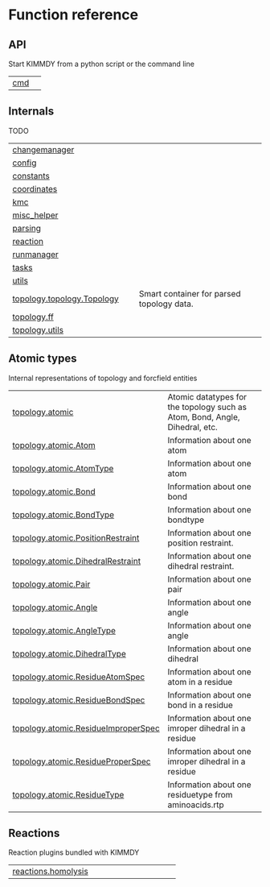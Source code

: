 # Function reference

## API

Start KIMMDY from a python script or the command line

| | |
| --- | --- |
| [cmd](cmd.qmd#kimmdy.cmd) |  |

## Internals

TODO

| | |
| --- | --- |
| [changemanager](changemanager.qmd#kimmdy.changemanager) |  |
| [config](config.qmd#kimmdy.config) |  |
| [constants](constants.qmd#kimmdy.constants) |  |
| [coordinates](coordinates.qmd#kimmdy.coordinates) |  |
| [kmc](kmc.qmd#kimmdy.kmc) |  |
| [misc_helper](misc_helper.qmd#kimmdy.misc_helper) |  |
| [parsing](parsing.qmd#kimmdy.parsing) |  |
| [reaction](reaction.qmd#kimmdy.reaction) |  |
| [runmanager](runmanager.qmd#kimmdy.runmanager) |  |
| [tasks](tasks.qmd#kimmdy.tasks) |  |
| [utils](utils.qmd#kimmdy.utils) |  |
| [topology.topology.Topology](topology.topology.Topology.qmd#kimmdy.topology.topology.Topology) | Smart container for parsed topology data. |
| [topology.ff](topology.ff.qmd#kimmdy.topology.ff) |  |
| [topology.utils](topology.utils.qmd#kimmdy.topology.utils) |  |

## Atomic types

Internal representations of topology and forcfield entities

| | |
| --- | --- |
| [topology.atomic](topology.atomic.qmd#kimmdy.topology.atomic) | Atomic datatypes for the topology such as Atom, Bond, Angle, Dihedral, etc. |
| [topology.atomic.Atom](topology.atomic.Atom.qmd#kimmdy.topology.atomic.Atom) | Information about one atom |
| [topology.atomic.AtomType](topology.atomic.AtomType.qmd#kimmdy.topology.atomic.AtomType) | Information about one atom |
| [topology.atomic.Bond](topology.atomic.Bond.qmd#kimmdy.topology.atomic.Bond) | Information about one bond |
| [topology.atomic.BondType](topology.atomic.BondType.qmd#kimmdy.topology.atomic.BondType) | Information about one bondtype |
| [topology.atomic.PositionRestraint](topology.atomic.PositionRestraint.qmd#kimmdy.topology.atomic.PositionRestraint) | Information about one position restraint. |
| [topology.atomic.DihedralRestraint](topology.atomic.DihedralRestraint.qmd#kimmdy.topology.atomic.DihedralRestraint) | Information about one dihedral restraint. |
| [topology.atomic.Pair](topology.atomic.Pair.qmd#kimmdy.topology.atomic.Pair) | Information about one pair |
| [topology.atomic.Angle](topology.atomic.Angle.qmd#kimmdy.topology.atomic.Angle) | Information about one angle |
| [topology.atomic.AngleType](topology.atomic.AngleType.qmd#kimmdy.topology.atomic.AngleType) | Information about one angle |
| [topology.atomic.DihedralType](topology.atomic.DihedralType.qmd#kimmdy.topology.atomic.DihedralType) | Information about one dihedral |
| [topology.atomic.ResidueAtomSpec](topology.atomic.ResidueAtomSpec.qmd#kimmdy.topology.atomic.ResidueAtomSpec) | Information about one atom in a residue |
| [topology.atomic.ResidueBondSpec](topology.atomic.ResidueBondSpec.qmd#kimmdy.topology.atomic.ResidueBondSpec) | Information about one bond in a residue |
| [topology.atomic.ResidueImproperSpec](topology.atomic.ResidueImproperSpec.qmd#kimmdy.topology.atomic.ResidueImproperSpec) | Information about one imroper dihedral in a residue |
| [topology.atomic.ResidueProperSpec](topology.atomic.ResidueProperSpec.qmd#kimmdy.topology.atomic.ResidueProperSpec) | Information about one imroper dihedral in a residue |
| [topology.atomic.ResidueType](topology.atomic.ResidueType.qmd#kimmdy.topology.atomic.ResidueType) | Information about one residuetype from aminoacids.rtp |

## Reactions

Reaction plugins bundled with KIMMDY

| | |
| --- | --- |
| [reactions.homolysis](reactions.homolysis.qmd#kimmdy.reactions.homolysis) |  |